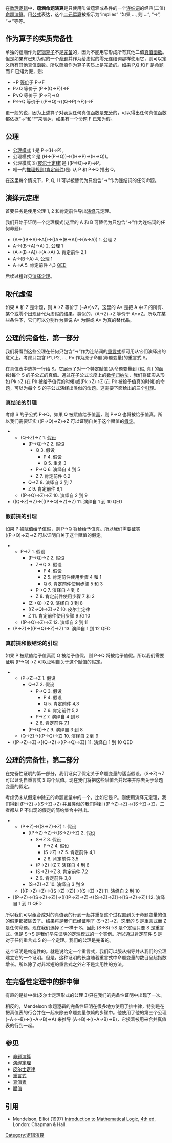 在[[数理逻辑|数理逻辑]]中，'''蕴涵命题演算'''是只使用叫做蕴涵或条件的一个[[逻辑连结词|连结词]]的经典(二值)[[命题演算|命题演算]]。用[[公式_(数理逻辑)|公式]]表达，这个[[二元运算|二元运算]]被指示为“implies”
“如果 ..., 则 ...”, “→”, “<math>\rightarrow \!</math>”等等。

==作为算子的实质完备性==

单独的蕴涵作为[[逻辑算子|逻辑算子]]不是[[完备性理论|完备]]的，因为不能用它形成所有其他二值[[真值函数|真值函数]]。但是如果有已知为假的一个[[命题|命题]]并作为给虚假的零元连结词那样使用它，则可以定义所有其他真值函数。所以蕴涵作为算子实质上是完备的。如果 P,Q 和 F 是命题而 F 已知为假，则:
*¬P [[逻辑等价|等价]]于 P→F
*P∧Q 等价于 (P→(Q→F))→F
*P∨Q 等价于 (P→F)→Q
*P↔Q 等价于 ((P→Q)→((Q→P)→F))→F

更一般的说，因为上述算子对表达任何真值函数是[[必要和充分条件|充分]]的，可以得出任何真值函数都依据“→”和“F”来表达，如果有一个命题 F 已知为假。

==公理==

*[[公理|公理]][[公理模式|模式]] 1 是 P→(H→P)。
*公理模式 2 是 (H→(P→Q))→((H→P)→(H→Q))。
*公理模式 3 ([[皮尔士定律|皮尔士定律]])是 ((P→Q)→P)→P。
*唯一的[[推理规则|推理规则]]([[肯定前件|肯定前件]])是: 从 P 和 P→Q 推出 Q。
在这里每个情况下，P, Q, H 可以被替代为只包含“→”作为连结词的任何命题。

==演绎元定理==

首要任务是使用公理 1, 2 和肯定前件导出[[演绎推理|演绎]]元定理。

我们开始于证明一个定理模式(这里的 A 和 B 可替代为只包含“→”作为连结词的任何命题):
*(A→((B→A)→A))→((A→(B→A))→(A→A)) 1. 公理 2
*A→((B→A)→A) 2. 公理 1
*(A→(B→A))→(A→A) 3. 肯定前件 2,1
*A→(B→A) 4. 公理 1 
*A→A 5. 肯定前件 4,3 [[Q.E.D.|QED]]

后续过程详见[[演绎定理|演绎定理]]。

==取代虚假==

如果 A 和 Z 是命题，则 A→Z 等价于 (¬A*)∨Z，这里的 A* 是把 A 中 Z 的所有、某个或零个出现替代为虚假的结果。类似的，(A→Z)→Z 等价于 A*∨Z。所以在某些条件下，它们可以分别作为表说 A* 为假或 A* 为真的替代品。

==公理的完备性，第一部分==

我们将看到这些公理在任何只包含“→”作为连结词的[[重言式|重言式]]都可用从它们演绎出的意义上。考虑只包含 P1, P2, ..., Pn 作为原子命题(命题变量)的重言式 S。

在真值表中选择一行给 S。它展示了对一个特定賦值(从命题变量到 {假, 真} 的函数)每个 S 的子公式的真值。通过在子公式长度上的[[数学归纳法|数学归纳法]]，我们将证实从形如 Pk→Z (在 Pk 被给予值假的时候)或(Pk→Z)→Z (在 Pk 被给予值真的时候)的命题，可以为每个 S 的子公式演绎出类似的命题。这需要下面给出的三个[[引理|引理]]。

===真结论的引理===

考虑 S 的子公式 P→Q。如果 Q 被賦值给予值[[真理|真]]，则 P→Q 也将被给予值真。所以我们需要证实 ((P→Q)→Z)→Z 可以证明自关于这个賦值的[[假定|假定]]。

**(Q→Z)→Z 1. [[假设|假设]]
***(P→Q)→Z 2. 假设
****Q 3. 假设
*****P 4. 假设
*****Q 5. 重复 3
****P→Q 6. 演绎自 4 到 5
****Z 7. 肯定前件 6,2
***Q→Z 8. 演绎自 3 到 7
***Z 9. 肯定前件 8,1
**((P→Q)→Z)→Z 10. 演绎自 2 到 9
*((Q→Z)→Z)→(((P→Q)→Z)→Z) 11. 演绎自 1 到 10 QED

===假前提的引理===

如果 P 被賦值给予值假，则 P→Q 将给给予值真。所以我们需要证实 ((P→Q)→Z)→Z 可以证明自关于这个賦值的假定。

**P→Z 1. 假设
***(P→Q)→Z 2. 假设
****Z→Q 3. 假设
*****P 4. 假设
*****Z 5. 肯定前件使用步骤 4 和 1
*****Q 6. 肯定前件使用步骤 5 和 3
****P→Q 7. 演绎自 4 到 6
****Z 8. 肯定前件使用步骤 7 和 2
***(Z→Q)→Z 9. 演绎自 3 到 8
***((Z→Q)→Z)→Z 10. 皮尔士定律
***Z 11. 肯定前件使用步骤 9 和 10
**((P→Q)→Z)→Z 12. 演绎自 2 到 11
*(P→Z)→((P→Q)→Z)→Z) 13. 演绎自 1 到 12 QED

===真前提和假结论的引理===

如果 P 被賦值给予值真而 Q 被给予值假，则 P→Q 将被给予值假。所以我们需要证明 (P→Q)→Z 可以证明自关于这个賦值的假定。

**(P→Z)→Z 1. 假设
***Q→Z 2. 假设
****P→Q 3. 假设
*****P 4. 假设
*****Q 5. 肯定前件 4,3
*****Z 6. 肯定前件 5,2
****P→Z 7. 演绎自 4 到 6
****Z 8. 肯定前件 7,1
***(P→Q)→Z 9. 演绎自 3 到 8
**(Q→Z)→((P→Q)→Z) 10. 演绎自 2 到 9
*((P→Z)→Z)→[(Q→Z)→((P→Q)→Z)] 11. 演绎自 1 到 10 QED

==公理的完备性，第二部分==

在完备性证明的第一部分，我们证实了假定关于命题变量的适当假设，(S→Z)→Z 可以证明自重言式 S 每个賦值。现在我们将把这些賦值合并起来并除去关于命题变量的假定。

考虑仍未从假定中除去的命题变量中的一个，比如它是 P。则使用演绎元定理，我们得到 (P→Z)→((S→Z)→Z) 并且类似的我们得到 ((P→Z)→Z)→((S→Z)→Z)，二者都从 P 不出现的假定的简约集合中得出。

**(P→Z)→((S→Z)→Z) 1. 假设
***((P→Z)→Z)→((S→Z)→Z) 2. 假设
****S→Z 3. 假设
*****P→Z 4. 假设
*****(S→Z)→Z 5. 肯定前件 4,1
*****Z 6. 肯定前件 3,5
****(P→Z)→Z 7. 演绎自 4 到 6
****(S→Z)→Z 8. 肯定前件 7,2
****Z 9. 肯定前件 3,8
***(S→Z)→Z 10. 演绎自 3 到 9
**[((P→Z)→Z)→((S→Z)→Z)]→[(S→Z)→Z] 11. 演绎自 2 到 10
*[(P→Z)→((S→Z)→Z)]→([((P→Z)→Z)→((S→Z)→Z)]→[(S→Z)→Z]) 12. 演绎自 1 到 11 QED

所以我们可以组合成对的真值表的行到一起并重复这个过程直到关于命题变量的值的假定都被除去了。结果将是我们已经证明了 (S→Z)→Z，这里的 S 是重言式而 Z 是任何命题。现在我们选择 Z 一样于 S。因此 (S→S)→S 是个定理只要 S 是重言式。但是 S→S 是我们早先证明的定理模式的一个实例。所以通过肯定前件 S 是对于任何重言式 S 的一个定理。我们的公理是完备的。

这个证明是构造性的。就是说给定一个重言式，我们可以服从指导并从我们的公理建立它的一个证明。但是，这种证明的长度随着重言式中命题变量的数目呈超指数增长。所以除了对非常短的重言式之外它不是实用性的方法。

==在完备性定理中的排中律==

有趣的是排中律(皮尔士定理形式的公理 3)只在我们的完备性证明中出现了一次。

相反的，Mendelson 命题逻辑的完备性证明在很多地方使用了排中律，特别是在把真值表的行合并在一起来除去命题变量依赖的步骤中。他使用了他的第三个公理 (¬A→¬B)→((¬A→B)→A) 来推导 (A→B)→((¬A→B)→B)，它接着被用来合并真值表的行到一起。

==参见==
*[[命题演算|命题演算]]
*[[演绎定理|演绎定理]]
*[[皮尔士定律|皮尔士定律]]
*[[重言式|重言式]]
*[[真值表|真值表]]
*[[賦值_(邏輯)|賦值]]

==引用==
* Mendelson, Elliot (1997) [http://worldcat.org/oclc/259359 Introduction to Mathematical Logic, 4th ed.] {{Wayback|url=http://worldcat.org/oclc/259359 |date=20070929141903 }} London: Chapman & Hall.

[[Category:逻辑演算|Category:逻辑演算]]